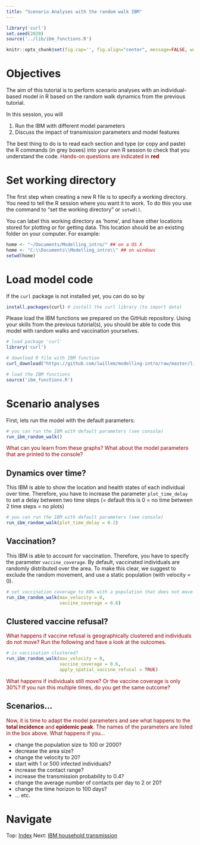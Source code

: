 ```yaml
---
title: "Scenario Analyses with the random walk IBM"
---
```


```r
library('curl')
set.seed(2020)
source('../lib/ibm_functions.R')

knitr::opts_chunk$set(fig.cap='', fig.align="center", message=FALSE, warning=FALSE, fig.height = 6, fig.width = 10)
```

# Objectives
The aim of this tutorial is to perform scenario analyses with an individual-based model in R based on the random walk dynamics from the previous tutorial.

In this session, you will

1. Run the IBM with different model parameters
2. Discuss the impact of transmission parameters and model features

The best thing to do is to read each section and type (or copy and paste) the R commands (in grey boxes) into your own R session to check that you understand the code. <n style="color:darkred"> Hands-on questions are indicated in **red** </n>

# Set working directory
The first step when creating a new R file is to specify a working directory. You need to tell the R session where you want it to work. To do this you use the command to "set the working directory" or `setwd()`. 

You can label this working directory as 'home', and have other locations stored for plotting or for getting data. This location should be an existing folder on your computer. For example:

```r
home <- "~/Documents/Modelling_intro/" ## on a OS X
home <- "C:\\Documents\\Modelling_intro\\" ## on windows
setwd(home)
```

# Load model code

If the `curl` package is not installed yet, you can do so by
```r
install.packages(curl) # install the curl library (to import data)
```

Please load the IBM functions we prepared on the GitHub repository. Using your skills from the previous tutorial(s), you should be able to code this model with random walks and vaccination yourselves.

```r

# load package 'curl'
library('curl')

# download R file with IBM function
curl_download("https://github.com/lwillem/modelling-intro/raw/master/lib/ibm_functions.R", destfile = "ibm_functions.R")

# load the IBM functions
source('ibm_functions.R')
```

# Scenario analyses

First, lets run the model with the default parameters:

```r
# you can run the IBM with default parameters (see console)
run_ibm_random_walk()

```
<n style="color:darkred">
What can you learn from these graphs? What about the model parameters that are printed to the console?
</n>

## Dynamics over time?

This IBM is able to show the location and health states of each individual over time. Therefore, you have to increase the parameter `plot_time_delay` to set a delay between two time steps (= default this is 0 = no time between 2 time steps = no plots)

```r
# you can run the IBM with default parameters (see console)
run_ibm_random_walk(plot_time_delay = 0.2)

```

## Vaccination?

This IBM is able to account for vaccination. Therefore, you have to specify the parameter `vaccine_coverage`. By default, vaccinated individuals are randomly distributed over the area. To make this clear, we suggest to exclude the random movement, and use a static population (with velocity = 0).

```r

# set vaccination coverage to 60% with a population that does not move
run_ibm_random_walk(max_velocity = 0,
                    vaccine_coverage = 0.6)


```

## Clustered vaccine refusal?

<n style="color:darkred">
What happens if vaccine refusal is geographically clustered and individuals do not move? Run the following and have a look at the outcomes.
</n>

```r

# is vaccination clustered?
run_ibm_random_walk(max_velocity = 0,
                    vaccine_coverage = 0.6,
                    apply_spatial_vaccine_refusal = TRUE)


```

<n style="color:darkred">
What happens if individuals still move? Or the vaccine coverage is only 30%? If you run this multiple times, do you get the same outcome?
</n>

## Scenarios...
<n style="color:darkred">
Now, it is time to adapt the model parameters and see what happens to the **total incidence** and **epidemic peak**. The names of the parameters are listed in the box above. What happens if you...
</n>


* change the population size to 100 or 2000?
* decrease the area size?
* change the velocity to 20?
* start with 1 or 500 infected individuals?
* increase the contact range?
* increase the transmission probability to 0.4?
* change the average number of contacts per day to 2 or 20?
* change the time horizon to 100 days?
* ... etc.


<div>
# Navigate
Top: [Index](index.html) Next: [IBM household transmission](intro_to_IBM_location.html)
</div>

